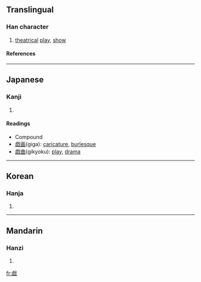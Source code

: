 {{see|戱|戲}}

==Translingual==
===Han character===
{{Han char|rn=62|rad=戈|as=11|sn=15|four=|canj=[[卜]][[金]][[戈]] (YCI)}}
# [[theatrical]] [[play]], [[show]]
====References====
{{Han ref|kx=0414.091|dkj=11665|dj=0758.020|hdz=21411.100|uh=622F|ud=25135}}
----
==Japanese==
===Kanji===
{{ja-kanji|grade=c|rs=戈11}}
# {{defn|Japanese}} 
====Readings====
{{ja-readings|on=[[ぎ]] (gi), [[き]] (ki)|kun=[[たわむれる]] (tawamureru), [[たわむれ]] (tawamure)}}

* Compound
* [[戯画]](giga): [[caricature]], [[burlesque]]
* [[戯曲]](gikyoku): [[play]], [[drama]]
----
==Korean==
===Hanja===
{{ko-hanja|hangeul=[[희]], [[휘]]|eumhun=|rv=hui, hwi|mr=hŭi, hwi|y=huy, hwi}}
# {{defn|Korean}}
----
==Mandarin==
===Hanzi===
{{cmn-hanzi|tra=[[戱]], [[戲]]|pin=[[xì]] (xi4)|wg=hsi<sup>4</sup>}}
# {{defn|Mandarin}}

[[fr:戯]]